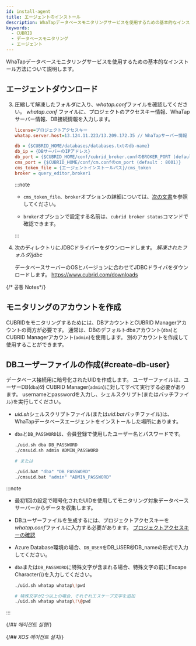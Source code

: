 ```yaml
---
id: install-agent
title: エージェントのインストール
description: WhaTapデータベースモニタリングサービスを使用するための基本的なインストール方法について説明します。
keywords:
  - CUBRID
  - データベースモニタリング
  - エージェント
---
```



WhaTapデータベースモニタリングサービスを使用するための基本的なインストール方法について説明します。


<Agentsignupguide />

<Youtube ko='e_UpCgapfQY' en='MIo3HRIOt8M' ja='MIo3HRIOt8M' />


<Createprojectv2 />


<Accesskey />

## エージェントダウンロード


<Dbinstallagentsteps />

3. 圧縮して解凍したフォルダに入り、*whatap.conf*ファイルを確認してください。 *whatap.conf* ファイルに、プロジェクトのアクセスキー情報、WhaTapサーバー情報、DB接続情報を入力します。

   ```ini title='whatap.conf'
   license=プロジェクトアクセスキー
   whatap.server.host=13.124.11.223/13.209.172.35 // WhaTapサーバー情報

   db = {$CUBRID_HOME/databases/databases.txtのdb-name}
   db_ip = {DBサーバーのIPアドレス}
   db_port = {$CUBRID_HOME/conf/cubrid_broker.confのBROKER_PORT (default : 33000)}
   cms_port = {$CUBRID_HOME/conf/cm.confのcm_port (default : 8001)}
   cms_token_file = {エージェントインストールパス}/cms_token
   broker = query_editor,broker1
   ```

   :::note

   - `cms_token_file`、`broker`オプションの詳細については、[次の文書](agent-dbx-settings#cubrid)を参照してください。

   - `broker`オプションで設定する名前は、`cubrid broker status`コマンドで確認できます。

   :::

4. 次のディレクトリにJDBCドライバーをダウンロードします。 *解凍されたフォルダ/jdbc*

   データベースサーバーのOSとバージョンに合わせてJDBCドライバをダウンロードします。 https://www.cubrid.com/downloads

{/* 공통 Notes*/}

<Dbinstallagentcommonnotes />

## モニタリングのアカウントを作成

CUBRIDをモニタリングするためには、DBアカウントとCUBRID Managerアカウントの両方が必要です。 通常は、DBのデフォルトdbaアカウント(`dba`)とCUBRID Managerアカウント(`admin`)を使用します。 別のアカウントを作成して使用することができます。

## DBユーザーファイルの作成{#create-db-user}

データベース接続用に暗号化されたUIDを作成します。 ユーザーファイルは、ユーザーDB(`dba`)와 CUBRID Manager(`admin`)に対してすべて実行する必要があります。 usernameとpasswordを入力し、シェルスクリプト(またはバッチファイル)を実行してください。 

- *uid.sh*シェルスクリプトファイル(または*uid.bat*バッチファイル)は、WhaTapデータベースエージェントをインストールした場所にあります。

- `dba`と`DB_PASSWORD`は、会員登録で使用したユーザー名とパスワードです。

  ```bash title='uid.sh | uid.bat'
  ./uid.sh dba DB_PASSWORD
  ./cmsuid.sh admin ADMIN_PASSWORD

  # または

  ./uid.bat "dba" "DB_PASSWORD"
  ./cmsuid.bat "admin" "ADMIN_PASSWORD"
  ```

:::note

- 最初1回の設定で暗号化されたUIDを使用してモニタリング対象データベースサーバーからデータを収集します。
- DBユーザーファイルを生成するには、プロジェクトアクセスキーを*whatap.conf*ファイルに入力する必要があります。 [プロジェクトアクセスキーの確認](#check-accesskey)
- Azure Database環境の場合、`DB_USER`をDB_USER@DB_nameの形式で入力してください。
- `dba`または`DB_PASSWORD`に特殊文字が含まれる場合、特殊文字の前にEscape Character(\\)を入力してください。

  ```bash title='Example'
  ./uid.sh whatap whatap\!pwd

  # 特殊文字が2つ以上の場合、それぞれエスケープ文字を追加
  ./uid.sh whatap whatap\!\@pwd
  ```

:::

{/*## 에이전트 실행*/}

<Dbrunagent />

{/*## XOS 에이전트 설치*/}

<Dbinstallxosagent />
